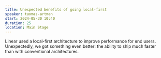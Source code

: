 ```yaml
---
title: Unexpected benefits of going local-first
speaker: tuomas-artman
start: 2024-05-30 10:40
duration: 25
location: Main Stage
---
```


Linear used a local-first architecture to improve performance for end users. Unexpectedly, we got something even better: the ability to ship much faster than with conventional architectures.
